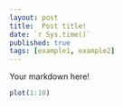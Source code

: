 ```yaml
---
layout: post
title:  Post title!
date: `r Sys.time()`
published: true
tags: [example1, example2]
---
```


Your markdown here!

```r
plot(1:10)
```
